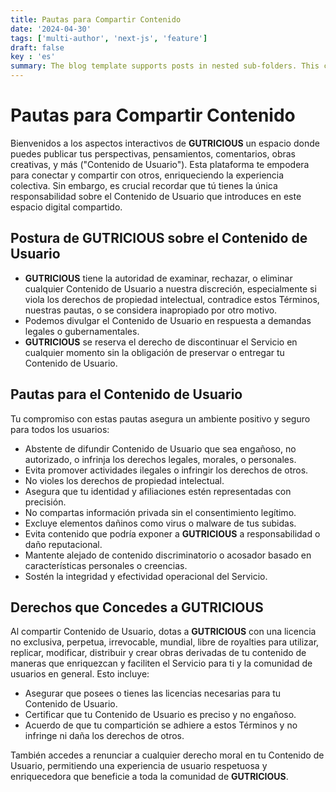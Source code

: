```yaml
---
title: Pautas para Compartir Contenido
date: '2024-04-30'
tags: ['multi-author', 'next-js', 'feature']
draft: false
key : 'es'
summary: The blog template supports posts in nested sub-folders. This can be used to group posts of similar content e.g. a multi-part course.
---
```


# Pautas para Compartir Contenido

Bienvenidos a los aspectos interactivos de **GUTRICIOUS** un espacio donde puedes publicar tus perspectivas, pensamientos, comentarios, obras creativas, y más ("Contenido de Usuario"). Esta plataforma te empodera para conectar y compartir con otros, enriqueciendo la experiencia colectiva. Sin embargo, es crucial recordar que tú tienes la única responsabilidad sobre el Contenido de Usuario que introduces en este espacio digital compartido.

## **Postura de GUTRICIOUS sobre el Contenido de Usuario**

- **GUTRICIOUS** tiene la autoridad de examinar, rechazar, o eliminar cualquier Contenido de Usuario a nuestra discreción, especialmente si viola los derechos de propiedad intelectual, contradice estos Términos, nuestras pautas, o se considera inapropiado por otro motivo.
- Podemos divulgar el Contenido de Usuario en respuesta a demandas legales o gubernamentales.
- **GUTRICIOUS** se reserva el derecho de discontinuar el Servicio en cualquier momento sin la obligación de preservar o entregar tu Contenido de Usuario.

## **Pautas para el Contenido de Usuario**

Tu compromiso con estas pautas asegura un ambiente positivo y seguro para todos los usuarios:

- Abstente de difundir Contenido de Usuario que sea engañoso, no autorizado, o infrinja los derechos legales, morales, o personales.
- Evita promover actividades ilegales o infringir los derechos de otros.
- No violes los derechos de propiedad intelectual.
- Asegura que tu identidad y afiliaciones estén representadas con precisión.
- No compartas información privada sin el consentimiento legítimo.
- Excluye elementos dañinos como virus o malware de tus subidas.
- Evita contenido que podría exponer a **GUTRICIOUS** a responsabilidad o daño reputacional.
- Mantente alejado de contenido discriminatorio o acosador basado en características personales o creencias.
- Sostén la integridad y efectividad operacional del Servicio.

## **Derechos que Concedes a GUTRICIOUS**

Al compartir Contenido de Usuario, dotas a **GUTRICIOUS** con una licencia no exclusiva, perpetua, irrevocable, mundial, libre de royalties para utilizar, replicar, modificar, distribuir y crear obras derivadas de tu contenido de maneras que enriquezcan y faciliten el Servicio para ti y la comunidad de usuarios en general. Esto incluye:

- Asegurar que posees o tienes las licencias necesarias para tu Contenido de Usuario.
- Certificar que tu Contenido de Usuario es preciso y no engañoso.
- Acuerdo de que tu compartición se adhiere a estos Términos y no infringe ni daña los derechos de otros.

También accedes a renunciar a cualquier derecho moral en tu Contenido de Usuario, permitiendo una experiencia de usuario respetuosa y enriquecedora que beneficie a toda la comunidad de **GUTRICIOUS**.